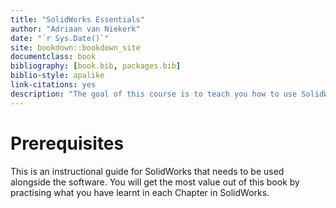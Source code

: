 ```yaml
--- 
title: "SolidWorks Essentials"
author: "Adriaan van Niekerk"
date: "`r Sys.Date()`"
site: bookdown::bookdown_site
documentclass: book
bibliography: [book.bib, packages.bib]
biblio-style: apalike
link-citations: yes
description: "The goal of this course is to teach you how to use SolidWorks CAD software to build models of parts and assemblies and how to make simple drawings of those parts and assemblies."
---
```


# Prerequisites

This is an instructional guide for SolidWorks that needs to be used alongside the software. You will get the most value out of this book by practising what you have learnt in each Chapter in SolidWorks. 
